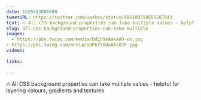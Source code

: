 ```yaml
---
date: 1526323806000
tweetURL: https://twitter.com/wesbos/status/996100358853287943
text: 🔥 All CSS background properties can take multiple values - helpful for layering colours, gradients and textures 
slug: all-css-background-properties-can-take-multiple
images:
  - https://pbs.twimg.com/media/DdLb9mAWkAA9-ek.jpg
- https://pbs.twimg.com/media/DdPhfl6UwAAlOJF.jpg
videos:
  
links:
  
---
```

🔥 All CSS background properties can take multiple values - helpful for layering colours, gradients and textures
